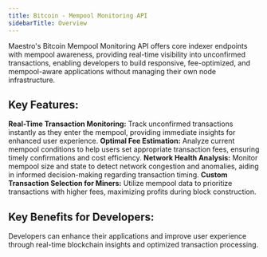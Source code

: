 ```yaml
---
title: Bitcoin - Mempool Monitoring API
sidebarTitle: Overview
---
```


Maestro's Bitcoin Mempool Monitoring API offers core indexer endpoints with mempool awareness, providing real-time visibility into unconfirmed transactions, enabling developers to build responsive, fee-optimized, and mempool-aware applications without managing their own node infrastructure.

## Key Features:

**Real-Time Transaction Monitoring:** Track unconfirmed transactions instantly as they enter the mempool, providing immediate insights for enhanced user experience.
**Optimal Fee Estimation:** Analyze current mempool conditions to help users set appropriate transaction fees, ensuring timely confirmations and cost efficiency.
**Network Health Analysis:** Monitor mempool size and state to detect network congestion and anomalies, aiding in informed decision-making regarding transaction timing.
**Custom Transaction Selection for Miners:** Utilize mempool data to prioritize transactions with higher fees, maximizing profits during block construction.

## Key Benefits for Developers:
Developers can enhance their applications and improve user experience through real-time blockchain insights and optimized transaction processing.